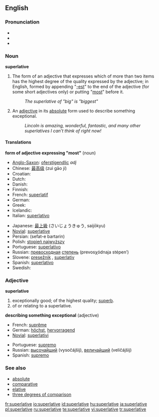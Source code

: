 ==English==
{{wikipedia}}
===Pronunciation===
*{{IPA|/s(j)uːˈpɜː(r)ləˌtɪv/}}
*{{SAMPA|/s(ju:"p3:(r)l@tIv/}}
*{{audio|en-us-superlative.ogg|Audio (US)}}

===Noun===
'''superlative'''

#{{grammar}} The form of an adjective that expresses which of more than two items has the highest degree of the quality expressed by the adjective; in English, formed by appending "[[-est]]" to the end of the adjective (for some short adjectives only) or putting "[[most]]" before it.
#:''The superlative of "big" is "biggest"''
# {{informal}} An [[adjective]] in its [[absolute]] form used to describe something exceptional.
#:''Lincoln is amazing, wonderful, fantastic, and many other superlatives I can’t think of right now!''

====Translations====
'''form of adjective expressing "most"''' (noun)
{{top}}
*[[Anglo-Saxon]]: [[oferstígendlic]] ''adj''
*Chinese: [[最高级]] (zuì gāo jí)
*Croatian: {{t+|hr|superlativ|m}}
* Dutch: {{t+|nl|overtreffende trap|m}}
* Danish: {{t-|da|superlativ}}
* Finnish: {{t+|fi|superlatiivi}}
*French: [[superlatif]] {{m}}
* German: {{t-|de|Superlativ|m}}
*Greek: {{t|el|υπερθετικός|m|sc=Grek}}
* Icelandic: {{t+|is|efsta stig|n}}
*Italian: [[superlativo]] {{m}}
{{mid}}
*Japanese: [[最上級]] (さいじょうきゅう, saijōkyu)
*[[Novial]]: [[superlative]]
*Persian: {{FAchar|[[صفت برترین]]}} (sefat-e bartarin)
*Polish: [[stopień najwyższy]] {{m}} 
*Portuguese: [[superlativo]] {{m}}
*Russian: [[превосходный|превосходная]] [[степень]] (prevosχódnaja stépen’) {{f}}
*Slovene: [[presežnik]] {{m}}, [[superlativ]] {{m}}
*Spanish: [[superlativo]] {{m}}
* Swedish: {{t+|sv|superlativ|n}}
{{bottom}}

===Adjective===
'''superlative'''
# exceptionally good; of the highest quality; [[superb]].
# of or relating to a superlative.

'''describing something exceptional''' (adjective)
{{top}}
*French: [[suprême]]
*German: [[höchst]], [[hervorragend]]
*[[Novial]]: [[superlativi]]
{{mid}}
*Portuguese: [[supremo]]
*Russian: [[высочайший]] (vysočájšij), [[величайший]] (veličájšij)
*Spanish: [[supremo]]
{{bottom}}

===See also===
*[[absolute]]
*[[comparative]]
*[[elative]]
*[[three degrees of comparison]]

[[fr:superlative]]
[[io:superlative]]
[[id:superlative]]
[[hu:superlative]]
[[ja:superlative]]
[[pl:superlative]]
[[ru:superlative]]
[[te:superlative]]
[[vi:superlative]]
[[tr:superlative]]